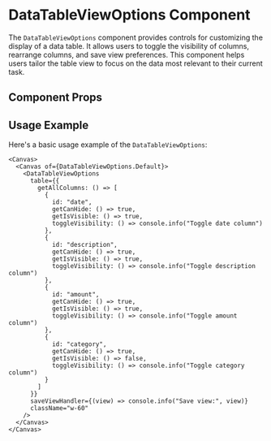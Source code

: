 

<Meta of={DataTableViewOptions} />

# DataTableViewOptions Component

The `DataTableViewOptions` component provides controls for customizing the display of a data table. It allows users to toggle the visibility of columns, rearrange columns, and save view preferences. This component helps users tailor the table view to focus on the data most relevant to their current task.

## Component Props

<Canvas of={DataTableViewOptions.Default} />

<Controls />

## Usage Example

Here's a basic usage example of the `DataTableViewOptions`:

```tsx
<Canvas>
  <Canvas of={DataTableViewOptions.Default}>
    <DataTableViewOptions
      table={{
        getAllColumns: () => [
          { 
            id: "date", 
            getCanHide: () => true, 
            getIsVisible: () => true, 
            toggleVisibility: () => console.info("Toggle date column")
          },
          { 
            id: "description", 
            getCanHide: () => true, 
            getIsVisible: () => true, 
            toggleVisibility: () => console.info("Toggle description column")
          },
          { 
            id: "amount", 
            getCanHide: () => true, 
            getIsVisible: () => true, 
            toggleVisibility: () => console.info("Toggle amount column")
          },
          { 
            id: "category", 
            getCanHide: () => true, 
            getIsVisible: () => false, 
            toggleVisibility: () => console.info("Toggle category column")
          }
        ]
      }}
      saveViewHandler={(view) => console.info("Save view:", view)}
      className="w-60"
    />
  </Canvas>
</Canvas>
``` 